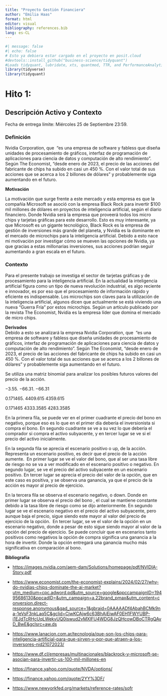 ```yaml
---
title: "Proyecto Gestión Financiera"
author: "Emilia Haas"
format: html
editor: visual
bibliography: references.bib
lang: es-CL
---
```


```r
#| message: false
#| echo: false
# Esto ya debiera estar cargado en el proyecto en posit.cloud
#devtools::install_github("business-science/tidyquant")
#Loads tidyquant, lubridate, xts, quantmod, TTR, and PerformanceAnalytics
library(tidyverse)
library(tidyquant)  
```

# Hito 1:

## Descripción Activo y Contexto

Fecha de entrega límite: Miércoles 25 de Septiembre 23:59.

### Definición

Nvidia Corporation, que  “es una empresa de software y fabless que diseña unidades de procesamiento de gráficos, interfaz de programación de aplicaciones para ciencia de datos y computación de alto rendimiento”. Según The Economist, “desde enero de 2023, el precio de las acciones del fabricante de chips ha subido en casi un 450 %. Con el valor total de sus acciones que se acerca a los 2 billones de dólares” y probablemente siga aumentando en el futuro. 

**Motivación**

La motivación que surge frente a este mercado y esta empresa es que la compañía Microsoft se asoció con la empresa Black Rock para invertir \$100 mil millones de dólares en proyectos de inteligencia artificial, según el diario financiero. Donde Nvidia será la empresa que proveerá todos los micro chips y tarjetas gráficas para este desarrollo. Esto es muy interesante, ya que Microsoft es un gigante tecnológico, Black Rock es la empresa de gestión de inversiones más grande del planeta, y Nvidia es la dominante en el mercado de microchips para la inteligencia artificial. Debido a esto nace mi motivación por investigar cómo se mueven las opciones de Nvidia, ya que gracias a estas millonarias inversiones, sus acciones podrían seguir aumentando a gran escala en el futuro.

### Contexto

Para el presente trabajo se investiga el sector de tarjetas gráficas y de procesamiento para la inteligencia artificial. En la actualidad la inteligencia artificial figura como un tipo de nueva revolución industrial, es algo reciente e innovador, es por eso que el procesamiento de información rápido y eficiente es indispensable. Los microchips son claves para la utilización de la inteligencia artificial, algunos dicen que actualmente se está viviendo una nueva “Guerra Fría” por estos microchips. Según un artículo publicado por la revista The Economist, Nvidia es la empresa líder que domina el mercado de micro chips. 

**Derivados**\
Debido a esto se analizará la empresa Nvidia Corporation, que  “es una empresa de software y fabless que diseña unidades de procesamiento de gráficos, interfaz de programación de aplicaciones para ciencia de datos y computación de alto rendimiento”. Según The Economist, “desde enero de 2023, el precio de las acciones del fabricante de chips ha subido en casi un 450 %. Con el valor total de sus acciones que se acerca a los 2 billones de dólares” y probablemente siga aumentando en el futuro.

Se utiliza una matriz binomial para analizar los posibles futuros valores del precio de la acción. 

−3.55. −66.31. −66.31

0.171465. 4409.615 4359.615

0.171465​ 4333.3585​ 4283.3585​[​]{.underline}

En la primera fila, se puede ver en el primer cuadrante el precio del bono en negativo, porque eso es lo que en el primer día debería el inversionista si compra el bono. En segundo cuadrante se ve a su vez lo que debería el comprador si compra el activo subyacente, y en tercer lugar se ve si el precio del activo inicialmente.

En la segunda fila se aprecia el escenario positivo o up, de la acción. Representa un escenario positivo, es decir que el precio de la acción aumente.  En primer lugar se ve el valor del bono, que al ser una tasa libre de riesgo no se va a ver modificado en el escenario positivo o negativo. En segundo lugar, se ve el precio del activo subyacente en un escenario positivo. En tercer lugar se aprecia el precio del valor de la opción, que en este caso es positiva, y se observa una ganancia, ya que el precio de la acción es mayor al precio de ejercicio. 

En la tercera fila se observa el escenario negativo, o down. Donde en primer lugar se observa el precio del bono , el cual se mantiene constante debido a la tasa libre de riesgo como se dijo anteriormente. En segundo lugar se ve el escenario negativo en el precio del activo subyacente, pero aunque baja el precio, sigue siendo este mayor al valor del precio de ejercicio de la opción.  En tercer lugar, se ve el valor de la opción en un escenario negativo, donde a pesar de esto sigue siendo mayor al valor de la opción del precio de ejercicio. Se puede concluir que en escenarios tanto positivos como negativos la opción de compra significa una ganancia a la hora de invertir. Donde la opción entregará una ganancia mucho más significativa en comparación al bono.

**Bibliografía**

-   <https://images.nvidia.com/aem-dam/Solutions/homepage/pdf/NVIDIA-Story.pdf>

-   <https://www.economist.com/the-economist-explains/2024/02/27/why-do-nvidias-chips-dominate-the-ai-market?utm_medium=cpc.adword.pd&utm_source=google&ppccampaignID=19495686130&ppcadID=&utm_campaign=a.22brand_pmax&utm_content=conversion.direct-response.anonymous&gad_source=1&gbraid=0AAAAADf4AbahBCMk9na-1eVsF3nkLaq5C&gclid=CjwKCAjw6c63BhAiEiwAF0EH1FWYUBP-i1EJdTcRHcUqLWekvUQ0iswud2vMXlFU4WDG8JzQHcowDBoCTRgQAvD_BwE&gclsrc=aw.ds>

-   <https://www.lanacion.com.ar/tecnologia/que-son-los-chips-para-inteligencia-artificial-para-que-sirven-y-por-que-atraen-a-los-inversores-nid21072023/>

-   <https://www.df.cl/empresas/multinacionales/blackrock-y-microsoft-se-asocian-para-invertir-us-100-mil-millones-en>

-   <https://finance.yahoo.com/quote/NVDA/options/>

-   <https://finance.yahoo.com/quote/2YY%3DF/>

-   <https://www.newyorkfed.org/markets/reference-rates/sofr>
